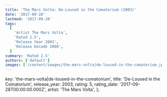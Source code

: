 ```yaml
---
title: 'The Mars Volta: De-Loused in the Comatorium (2003)'
date: '2017-09-28'
lastmod: '2017-09-28'
tags:
  [
    'Artist The Mars Volta',
    'Rated 2.5',
    'Release Year 2003',
    'Release Decade 2000',
  ]
summary: 'Rated 2.5'
authors: ['default']
images: ['/content/images/the-mars-volta|de-loused-in-the-comatorium.jpg']
---
```


  key: 'the-mars-volta|de-loused-in-the-comatorium',
  title: 'De-Loused in the Comatorium',
  release_year: 2003,
  rating: 5,
  rating_date: '2017-09-28T00:00:00.000Z',
  artist: 'The Mars Volta',
};

<MusicRating data={data} />
